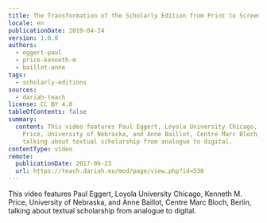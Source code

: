 ```yaml
---
title: The Transformation of the Scholarly Edition from Print to Screen
locale: en
publicationDate: 2019-04-24
version: 1.0.0
authors:
  - eggert-paul
  - price-kenneth-m
  - baillot-anne
tags:
  - scholarly-editions
sources:
  - dariah-teach
license: CC BY 4.0
tableOfContents: false
summary:
  content: This video features Paul Eggert, Loyola University Chicago, Kenneth M.
    Price, University of Nebraska, and Anne Baillot, Centre Marc Bloch, Berlin,
    talking about textual scholarship from analogue to digital.
contentType: video
remote:
  publicationDate: 2017-06-23
  url: https://teach.dariah.eu/mod/page/view.php?id=530
---
```

This video features Paul Eggert, Loyola University Chicago, Kenneth M. Price, University of Nebraska, and Anne Baillot, Centre Marc Bloch, Berlin, talking about textual scholarship from analogue to digital.

<VideoCard title="The Transformation of the Scholarly Edition from Print to Screen" id="cKkVCzms-Sk" image="images/paul-eggert.png" provider="youtube" />

